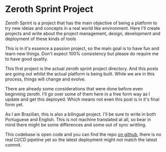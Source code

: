 # Zeroth Sprint Project

Zeroth Sprint is a project that has the main objective of being a platform to
try new ideias and concepts in a real world like environment. Here I'll create
projects and write about the project management, design, development and
deployment of these kinds of tools

This is in it's essence a passion project, so the main goal is to have fun and
learn new things. Don't expect 100% consistency but please do require me to have
good quality.

This first project is the actual zeroth sprint project directory. And this posts
are going out whilst the actual platform is being built. While we are in this process,
things will change and evolve.

There are already some considerations that were done before even beginning zeroth. I'll 
go over some of them here in a free form way as I update and get this deployed. Which means
not even this post is in it's final form yet.

As I am Brazilian, this is also a bilingual project. I'll be sure to write in
both Portuguese and English. This is not machine translated at all, so bear in
mind there might be some differences and some out of sync writting.

This codebase is open code and you can find the repo
[on github](https://github.com/ygor-the-monster/zeroth), there is no real CI/CD
pipeline yet so the latest deployment might not match the latest commit.